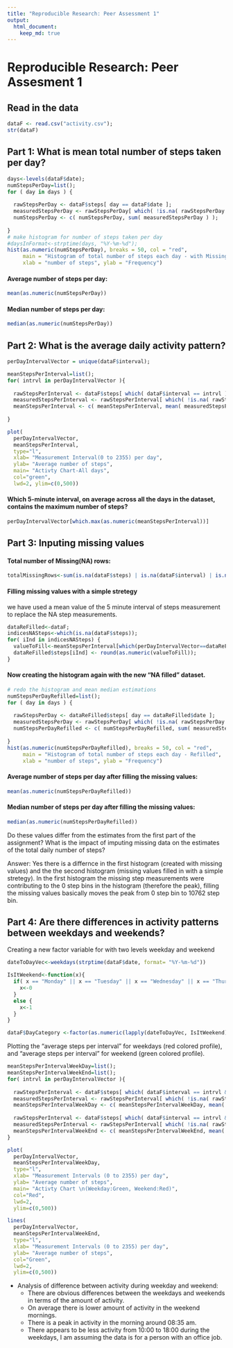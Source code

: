 ```yaml
---
title: "Reproducible Research: Peer Assessment 1"
output: 
  html_document:
    keep_md: true
---
```


Reproducible Research: Peer Assesment 1
========================================================

## Read in the data
```r
dataF <- read.csv("activity.csv");
str(dataF)
```

## Part 1: What is mean total number of steps taken per day?
```r
days<-levels(dataF$date);
numStepsPerDay=list();
for ( day in days ) {
  
  rawStepsPerDay <- dataF$steps[ day == dataF$date ];
  measuredStepsPerDay <- rawStepsPerDay[ which( !is.na( rawStepsPerDay ) ) ];
  numStepsPerDay <- c( numStepsPerDay, sum( measuredStepsPerDay ) );
 
}
# make histogram for number of steps taken per day
#daysInFormat<-strptime(days, "%Y-%m-%d");
hist(as.numeric(numStepsPerDay), breaks = 50, col = "red",
     main = "Histogram of total number of steps each day - with Missing Values",
     xlab = "number of steps", ylab = "Frequency")
```

#### Average number of steps per day:
```r
mean(as.numeric(numStepsPerDay))
```

#### Median number of steps per day:
```r
median(as.numeric(numStepsPerDay))
```


## Part 2: What is the average daily activity pattern?
```r
perDayIntervalVector = unique(dataF$interval);

meanStepsPerInterval=list();
for( intrvl in perDayIntervalVector ){
  
  rawStepsPerInterval <- dataF$steps[ which( dataF$interval == intrvl ) ];
  measuredStepsPerInterval <- rawStepsPerInterval[ which( !is.na( rawStepsPerInterval ) ) ];
  meanStepsPerInterval <- c( meanStepsPerInterval, mean( measuredStepsPerInterval ) );
  
}
```

```r
plot(
  perDayIntervalVector, 
  meanStepsPerInterval,
  type="l", 
  xlab= "Measurement Interval(0 to 2355) per day", 
  ylab= "Average number of steps",
  main= "Activty Chart-All days",
  col="green",
  lwd=2, ylim=c(0,500))
```

#### Which 5-minute interval, on average across all the days in the dataset, contains the maximum number of steps?
```r
perDayIntervalVector[which.max(as.numeric(meanStepsPerInterval))]

```


## Part 3: Inputing missing values

#### Total number of Missing(NA) rows:
```r
totalMissingRows<-sum(is.na(dataF$steps) | is.na(dataF$interval) | is.na(dataF$date));
```

#### Filling missing values with a simple stretegy
we have used a mean value of the 5 minute interval of steps measurement to replace the NA step measurements.

```r
dataReFilled<-dataF;
indicesNASteps<-which(is.na(dataF$steps));
for( iInd in indicesNASteps) {
  valueToFill<-meanStepsPerInterval[which(perDayIntervalVector==dataReFilled$interval[iInd])];
  dataReFilled$steps[iInd] <- round(as.numeric(valueToFill));
}
```

#### Now creating the histogram again with the new "NA filled" dataset.
```r
# redo the histogram and mean median estimations
numStepsPerDayRefilled=list();
for ( day in days ) {
  
  rawStepsPerDay <- dataReFilled$steps[ day == dataReFilled$date ];
  measuredStepsPerDay <- rawStepsPerDay[ which( !is.na( rawStepsPerDay ) ) ];
  numStepsPerDayRefilled <- c( numStepsPerDayRefilled, sum( measuredStepsPerDay ) );
  
}
hist(as.numeric(numStepsPerDayRefilled), breaks = 50, col = "red",
     main = "Histogram of total number of steps each day - Refilled",
     xlab = "number of steps", ylab = "Frequency")
```


#### Average number of steps per day after filling the missing values:
```r
mean(as.numeric(numStepsPerDayRefilled))
```

#### Median number of steps per day after filling the missing values:
```r
median(as.numeric(numStepsPerDayRefilled))
```

Do these values differ from the estimates from the first part of the assignment? What is the impact of imputing missing data on the estimates of the total daily number of steps?

Answer: Yes there is a differnce in the first histogram (created with missing values)  and the the second histogram (missing values filled in with a simple stretegy). In the first histogram the missing step measurements were contributing to the 0 step bins in the histogram (therefore the peak), filling the missing values basically moves the peak from 0 step bin to 10762 step bin.   

## Part 4: Are there differences in activity patterns between weekdays and weekends?

Creating a new factor variable for with two levels weekday and weekend

```r
dateToDayVec<-weekdays(strptime(dataF$date, format= "%Y-%m-%d"))

IsItWeekend<-function(x){
  if( x == "Monday" || x == "Tuesday" || x == "Wednesday" || x == "Thursday" || x == "Friday" ) {
    x<-0
  }
  else {
    x<-1
  }
}

dataF$DayCategory <-factor(as.numeric(lapply(dateToDayVec, IsItWeekend)), labels=c("weekday","weekend"));
```

Plotting the "average steps per interval" for weekdays (red colored profile), and "average steps per interval" for weekend (green colored profile).

```r
meanStepsPerIntervalWeekDay=list();
meanStepsPerIntervalWeekEnd=list();
for( intrvl in perDayIntervalVector ){
  
  rawStepsPerInterval <- dataF$steps[ which( dataF$interval == intrvl & dataF$DayCategory == "weekday" ) ];
  measuredStepsPerInterval <- rawStepsPerInterval[ which( !is.na( rawStepsPerInterval ) ) ];
  meanStepsPerIntervalWeekDay <- c( meanStepsPerIntervalWeekDay, mean( measuredStepsPerInterval ) );
 
  rawStepsPerInterval <- dataF$steps[ which( dataF$interval == intrvl & dataF$DayCategory == "weekend" )];
  measuredStepsPerInterval <- rawStepsPerInterval[ which( !is.na( rawStepsPerInterval ) ) ];
  meanStepsPerIntervalWeekEnd <- c( meanStepsPerIntervalWeekEnd, mean( measuredStepsPerInterval ) );
}

plot(
  perDayIntervalVector, 
  meanStepsPerIntervalWeekDay,
  type="l", 
  xlab= "Measurement Intervals (0 to 2355) per day", 
  ylab= "Average number of steps",
  main= "Activty Chart \n(Weekday:Green, Weekend:Red)",
  col="Red",
  lwd=2,
  ylim=c(0,500))

lines(
  perDayIntervalVector, 
  meanStepsPerIntervalWeekEnd,
  type="l", 
  xlab= "Measurement Intervals (0 to 2355) per day", 
  ylab= "Average number of steps",
  col="Green",
  lwd=2,
  ylim=c(0,500))
```

* Analysis of difference between activity during weekday and weekend:
  + There are obvious differences between the weekdays and weekends in terms of the amount of activity.
  + On average there is lower amount of activity in the weekend mornings.
  + There is a peak in activity in the morning around 08:35 am. 
  + There appears to be less activity from 10:00 to 18:00 during the weekdays, I am assuming the data is for    a person with an office job. 



